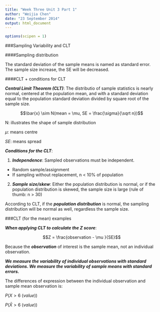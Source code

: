 ```yaml
---
title: "Week Three Unit 3 Part 1"
author: "Weijia Chen"
date: "23 September 2014"
output: html_document
---
```


```r
options(scipen = 1)
```

###Sampling Variability and CLT

####Sampling distribution

The standard deviation of the sample means is named as standard error. The sample size increase, the SE will be decreased.

####CLT + conditions for CLT

**_Central Limit Theorem (CLT)_**: The distributio of sample statistics is nearly normal, centered at the population mean, and with a standard deviation equal to the population standard deviation divided by square root of the sample size.

$$\bar{x} \sim N(mean = \mu, SE = \frac{\sigma}{\sqrt n})$$

N: illustrates the shape of sample distribution

$\mu$: means centre

$SE$: means spread

**_Conditions for the CLT_**:

1. **_Independence_**: Sampled observations must be independent.
+ Random sample/assignment
+ If sampling without replacement, n < 10% of population
2. **_Sample size/skew_**: Either the population distribution is normal, or if the population distribution is skewed, the sample size is large (rule of thumb: n > 30)

According to CLT, if the **_population distribution_** is normal, the sampling distribution will be normal as well, regardless the sample size.

###CLT (for the mean) examples

**_When applying CLT to calculate the Z score_**: 

$$Z = \frac{observation - \mu }{SE}$$

Because the **_observation_** of interest is the sample mean, not an individual observation.

**_We measure the variability of individual observations with standard deviations. We measure the variability of sample means with standard errors._**

The differences of expression between the individual observation and sample mean observation is:

$P(X > 6 \ (value))$

$P(\bar{X} >6 \ (value))$











